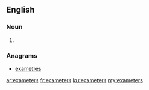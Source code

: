 ==English==

===Noun===
{{head|en|plural}}

# {{plural of|exameter|lang=en|nocat=1}}

===Anagrams===
* [[exametres#English|exametres]]

[[ar:exameters]]
[[fr:exameters]]
[[ku:exameters]]
[[my:exameters]]